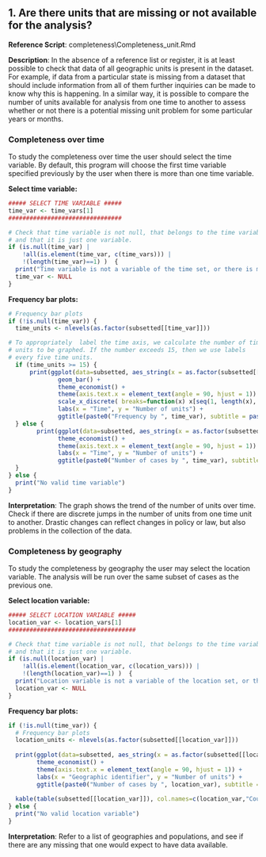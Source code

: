 
## 1.	Are there units that are missing or not available for the analysis?

**Reference Script**: completeness\\Completeness_unit.Rmd

**Description**: In the absence of a reference list or register, it is at least possible to check that data of all geographic units is present in the dataset. For example, if data from a particular state is missing from a dataset that should include information from all of them further inquiries can be made to know why this is happening. In a similar way, it is possible to compare the number of units available for analysis from one time to another to assess whether or not there is a potential missing unit problem for some particular years or months.     
  
  
### Completeness over time

To study the completeness over time the user should select the time variable. By default, this program will choose the first time variable specified previously by the user when there is more than one time variable. 

**Select time variable:**
```r
##### SELECT TIME VARIABLE ##### 
time_var <- time_vars[1]
################################

# Check that time variable is not null, that belongs to the time variables set, 
# and that it is just one variable.
if (is.null(time_var) | 
    !all(is.element(time_var, c(time_vars))) | 
    !(length(time_var)==1) )  {
  print("Time variable is not a variable of the time set, or there is more than one time variable")
  time_var <- NULL
} 
```

**Frequency bar plots:**
```r
# Frequency bar plots
if (!is.null(time_var)) {
  time_units <- nlevels(as.factor(subsetted[[time_var]]))

# To appropriately  label the time axis, we calculate the number of time
# units to be graphed. If the number exceeds 15, then we use labels 
# every five time units. 
  if (time_units >= 15) {
      print(ggplot(data=subsetted, aes_string(x = as.factor(subsetted[[time_var]]) )) + 
              geom_bar() + 
              theme_economist() + 
              theme(axis.text.x = element_text(angle = 90, hjust = 1)) + 
              scale_x_discrete( breaks=function(x) x[seq(1, length(x), by=5)] ) +
              labs(x = "Time", y = "Number of units") + 
              ggtitle(paste0("Frequency by ", time_var), subtitle = paste0("Subset: ",subset_text )) ) 
  } else {
        print(ggplot(data=subsetted, aes_string(x = as.factor(subsetted[[time_var]]) )) +             geom_bar() + 
              theme_economist() + 
              theme(axis.text.x = element_text(angle = 90, hjust = 1)) + 
              labs(x = "Time", y = "Number of units") + 
              ggtitle(paste0("Number of cases by ", time_var), subtitle = paste0("Subset: ",subset_text )) ) 
  }
} else {
  print("No valid time variable")
}
```

**Interpretation**: The graph shows the trend of the number of units over time. Check if there are discrete jumps in the number of units from one time unit to another. Drastic changes can reflect changes in policy or law, but also problems in the collection of the data.   
   


### Completeness by geography

To study the completeness by geography the user may select the location variable. The analysis will be run over the same subset of cases as the previous one.

**Select location variable:**
```r
##### SELECT LOCATION VARIABLE ##### 
location_var <- location_vars[1]
####################################

# Check that time variable is not null, that belongs to the time variables set, 
# and that it is just one variable.
if (is.null(location_var) | 
    !all(is.element(location_var, c(location_vars))) | 
    !(length(location_var)==1) )  {
  print("Location variable is not a variable of the location set, or there is more than one location variable")
  location_var <- NULL
} 
```

**Frequency bar plots:**
```r
if (!is.null(time_var)) {
  # Frequency bar plots
  location_units <- nlevels(as.factor(subsetted[[location_var]]))
  
  print(ggplot(data=subsetted, aes_string(x = as.factor(subsetted[[location_var]]) )) +             geom_bar() + 
        theme_economist() + 
        theme(axis.text.x = element_text(angle = 90, hjust = 1)) + 
        labs(x = "Geographic identifier", y = "Number of units") + 
        ggtitle(paste0("Number of cases by ", location_var), subtitle = paste0("Subset: ",subset_text )) ) 
  
  kable(table(subsetted[[location_var]]), col.names=c(location_var,"Counts"))
} else {
  print("No valid location variable")
}
```

**Interpretation**: Refer to a list of geographies and populations, and see if there are any missing that one would expect to have data available.    
 